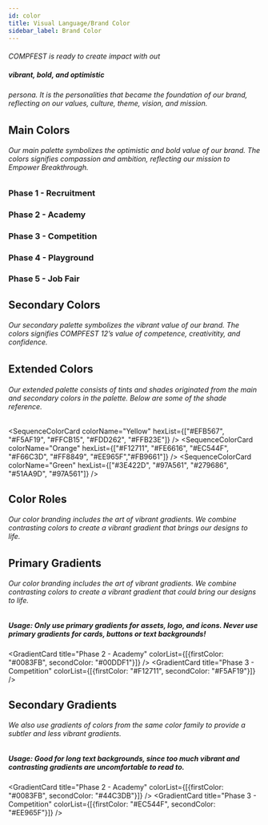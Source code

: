 ```yaml
---
id: color
title: Visual Language/Brand Color
sidebar_label: Brand Color
---
```



###### COMPFEST is ready to create impact with out <span><h5>vibrant, bold, and optimistic</h5></span> persona. It is the personalities that became the foundation of our brand, reflecting on our values, culture, theme, vision, and mission.

## Main Colors

###### Our main palette symbolizes the optimistic and bold value of our brand. The colors signifies compassion and ambition, reflecting our mission to _Empower Breakthrough_.

<div style={{ display: "flex", flexDirection: "row", flexWrap: "wrap", marginBottom: "24px" }}>
<ColorCard colorName="Black" hex="#000000" rgb="0, 0, 0" style={{ margin: "12px 12px 0 0" }} />
<ColorCard colorName="Red Violet" hex="#D619B7" rgb="214, 25, 183" style={{ margin: "12px 12px 0 0" }} />
<ColorCard colorName="Cerulean" hex="#0EB1E0" rgb="14, 177, 224" style={{ margin: "12px 12px 0 0" }} />
<ColorCard colorName="Razzmatazz" hex="#F2195F" rgb="242, 25, 95" style={{ margin: "12px 12px 0 0" }} />
<ColorCard colorName="Porsche" hex="#EFB567" rgb="239, 181, 103" style={{ margin: "12px 12px 0 0" }} />
<ColorCard colorName="Shamrock" hex="#32C9AD" rgb="50, 201, 173" style={{ margin: "12px 12px 0 0" }} />
</div>

<div style={{ display: "flex", flexDirection: "row", flexWrap: "wrap", marginBottom: "24px" }}>
<div style={{ display: "flex", flexDirection: "column" }}>
<h3>Phase 1 - Recruitment</h3>

<div style={{ display: "flex", flexDirection: "row", flexWrap: "wrap" }}>
<ColorCard colorName="Lipstick" hex="#CB0058" rgb="203, 0, 88" style={{ marginRight: "12px" }} />
<ColorCard colorName="Royal Heath" hex="#992F8B" rgb="153, 47, 139" style={{ marginRight: "12px" }} />
</div>
</div>

<div style={{ display: "flex", flexDirection: "column" }}>
<h3>Phase 2 - Academy</h3>
<div style={{ display: "flex", flexDirection: "row", flexWrap: "wrap" }}>
<ColorCard colorName="Azure Radiance" hex="#0083FB" rgb="0, 131, 251" style={{ marginRight: "12px" }} />
<ColorCard colorName="Bright Turqoise" hex="#00DDF1" rgb="0, 221, 241" style={{ marginRight: "12px" }} />
</div>
</div>
</div>

<div style={{ display: "flex", flexDirection: "row", flexWrap: "wrap", marginBottom: "24px" }}>
<div style={{ display: "flex", flexDirection: "column" }}>
<h3>Phase 3 - Competition</h3>

<div style={{ display: "flex", flexDirection: "row", flexWrap: "wrap" }}>
<ColorCard colorName="Pomegranate" hex="#F12711" rgb="241, 39, 17" style={{ marginRight: "12px" }} />
<ColorCard colorName="Buttercup" hex="#F5AF19" rgb="245, 175, 25" style={{ marginRight: "12px" }} />
</div>
</div>

<div style={{ display: "flex", flexDirection: "column" }}>
<h3>Phase 4 - Playground</h3>

<div style={{ display: "flex", flexDirection: "row", flexWrap: "wrap" }}>
<ColorCard colorName="Rose" hex="#EC006A" rgb="236, 0, 106" style={{ marginRight: "12px" }} />
<ColorCard colorName="Candlelight" hex="#FFCB15" rgb="255, 203, 21" style={{ marginRight: "12px" }} />
</div>
</div>
</div>

<h3>Phase 5 - Job Fair</h3>

<div style={{ display: "flex", flexDirection: "row", flexWrap: "wrap" }}>
<ColorCard colorName="Lochinvar" hex="#279686" rgb="39, 150, 134" style={{ marginRight: "12px" }} />
<ColorCard colorName="Goldenrod" hex="#FDD262" rgb="253, 210, 98" style={{ marginRight: "12px" }} />
</div>

## Secondary Colors

###### Our secondary palette symbolizes the vibrant value of our brand. The colors signifies COMPFEST 12’s value of competence, creativitity, and confidence.

<div style={{ display: "flex", flexDirection: "row", flexWrap: "wrap" }}>
<ColorCard colorName="Concrete" hex="#F3F3F3" rgb="243, 243, 243" style={{ marginRight: "12px" }} />
<ColorCard colorName="Candlelight" hex="#FFCB15" rgb="255, 203, 21" style={{ marginRight: "12px" }} />
<ColorCard colorName="Cod Gray" hex="#131313" rgb="19, 19, 19" style={{ marginRight: "12px" }} />
</div>

## Extended Colors

###### Our extended palette consists of tints and shades originated from the main and secondary colors in the palette. Below are some of the shade reference.

<div style={{ display: "flex", flexDirection: "row", flexWrap: "wrap", margin: "24px 0" }}>
<SequenceColorCard style={{ flex: "1"}} colorName="Black" hexList={["#000009", "#131313", "#212121", "#2E2E2E"]} />
<SequenceColorCard style={{ flex: "1"}} colorName="Blue" hexList={["#0083FB", "#0EB1E0", "#00DDF1", "#44C3DB"]} />
</div>

<div style={{ display: "flex", flexDirection: "row", flexWrap: "wrap", marginBottom: "24px" }}>
<SequenceColorCard style={{ flex: "1"}} colorName="Red" hexList={["#CB0000", "#CB0058", "#EC006A", "#F2195F"]} />
<SequenceColorCard style={{ flex: "1"}} colorName="Purple" hexList={["#383089", "#992F8B", "#D619B7"]} />
</div>

<SequenceColorCard colorName="Yellow" hexList={["#EFB567", "#F5AF19", "#FFCB15", "#FDD262", "#FFB23E"]} />
<SequenceColorCard colorName="Orange" hexList={["#F12711", "#FE6616", "#EC544F", "#F66C3D", "#FF8849", "#EE965F","#FB9661"]} />
<SequenceColorCard colorName="Green" hexList={["#3E422D", "#97A561", "#279686", "#51AA9D", "#97A561"]} />

## Color Roles

###### Our color branding includes the art of vibrant gradients. We combine contrasting colors to create a vibrant gradient that brings our designs to life.

<div style={{ display: "flex", flexDirection: "row", flexWrap: "wrap", margin: "24px 0" }}>
<ColorRoles style={{ flex: "1"}} hex="#F3F3F3" description="Text color, tab color, icons, captions and links" />
<ColorRoles style={{ flex: "1"}} hex="#51AA9D" description="Successful state, gradient" />
</div>
<div style={{ display: "flex", flexDirection: "row", flexWrap: "wrap", marginBottom: "24px" }}>
<ColorRoles style={{ flex: "1"}} hex="#FDD262" description="Warning state, near complete state" />
<ColorRoles style={{ flex: "1"}} hex="#EB5757" description="Negative state, erros, fatal action warning" />
</div>
<ColorRoles hex="#000000" description="Main body color" />

## Primary Gradients

###### Our color branding includes the art of vibrant gradients. We combine contrasting colors to create a vibrant gradient that could bring our designs to life.

##### Usage: Only use primary gradients for assets, logo, and icons. Never use primary gradients for cards, buttons or text backgrounds!

<div style={{ display: "flex", flexDirection: "row", flexWrap: "wrap", justifyContent: "space-between", margin: "24px 0" }}>
<GradientCard title="Phase 1 - Recruitment" colorList={[{firstColor: "#EC006A", secondColor: "#992F8B"}, {firstColor: "#D418B6", secondColor: "#F1185E"}]} />

<GradientCard title="Phase 2 - Academy" colorList={[{firstColor: "#0083FB", secondColor: "#00DDF1"}]} />
<GradientCard title="Phase 3 - Competition" colorList={[{firstColor: "#F12711", secondColor: "#F5AF19"}]} />
</div>

<div style={{ display: "flex", flexDirection: "row", flexWrap: "wrap", margin: "24px 0" }}>
<GradientCard style={{ flex: "1"}} title="Phase 4 - Playground" colorList={[{firstColor: "#EC006A", secondColor: "#FFCB15"}]} />
<GradientCard style={{ flex: "1"}} title="Phase 5 - Job Fair" colorList={[{firstColor: "#279686", secondColor: "#FDD262"}]} />
</div>

## Secondary Gradients

###### We also use gradients of colors from the same color family to provide a subtler and less vibrant gradients.

##### Usage: Good for long text backgrounds, since too much vibrant and contrasting gradients are uncomfortable to read to.

<div style={{ display: "flex", flexDirection: "row", flexWrap: "wrap", justifyContent: "space-between", margin: "24px 0" }}>
<GradientCard title="Phase 1 - Recruitment" colorList={[{firstColor: "#EC006A", secondColor: "#F66C3D"}, {firstColor: "#383089", secondColor: "#992F8B"}]} />

<GradientCard title="Phase 2 - Academy" colorList={[{firstColor: "#0083FB", secondColor: "#44C3DB"}]} />
<GradientCard title="Phase 3 - Competition" colorList={[{firstColor: "#EC544F", secondColor: "#EE965F"}]} />

</div>
<GradientCard style={{ marginBottom: "24px" }} title="Phase 4 - Playground" colorList={[{firstColor: "#CB0000", secondColor: "#FFCB15"}, {firstColor: "#FF8849", secondColor: "#FFCB15"}, {firstColor: "#EC006A", secondColor: "#F66C3D"}]} />
<GradientCard style={{ marginBottom: "24px" }}  title="Phase 5 - Job Fair" colorList={[{firstColor: "#FE6616", secondColor: "#FFB23E"}, {firstColor: "#279686", secondColor: "#97A561"}, {firstColor: "#FB9661", secondColor: "#FDD262"}, {firstColor: "#279686", secondColor: "#3E422D"}]} />
